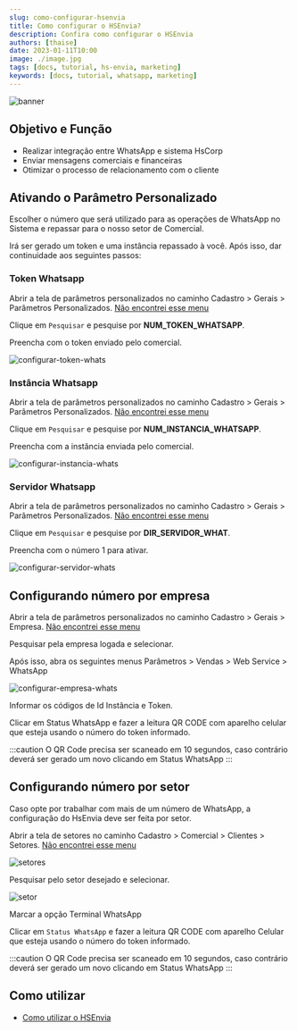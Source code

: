 ```yaml
---
slug: como-configurar-hsenvia
title: Como configurar o HSEnvia?
description: Confira como configurar o HSEnvia
authors: [thaise]
date: 2023-01-11T10:00
image: ./image.jpg
tags: [docs, tutorial, hs-envia, marketing]
keywords: [docs, tutorial, whatsapp, marketing]
---
```


![banner](./image.jpg)

## Objetivo e Função

- Realizar integração entre WhatsApp e sistema HsCorp
- Enviar mensagens comerciais e financeiras
- Otimizar o processo de relacionamento com o cliente

## Ativando o Parâmetro Personalizado

Escolher o número que será utilizado para as operações de WhatsApp no Sistema e repassar para o nosso setor de Comercial.

Irá ser gerado um token e uma instância repassado à você. Após isso, dar continuidade aos seguintes passos:

### Token Whatsapp

Abrir a tela de parâmetros personalizados no caminho <highlight bgColor="#54638c">Cadastro > Gerais > Parâmetros Personalizados</highlight>. [Não encontrei esse menu](/docs/intro/comecando#não-encontrei-o-menu-desejado)

Clique em `Pesquisar` e pesquise por **NUM_TOKEN_WHATSAPP**.

Preencha com o token enviado pelo comercial.

![configurar-token-whats](./img/configurar-token-whats.png)

### Instância Whatsapp

Abrir a tela de parâmetros personalizados no caminho <highlight bgColor="#54638c">Cadastro > Gerais > Parâmetros Personalizados</highlight>. [Não encontrei esse menu](/docs/intro/comecando#não-encontrei-o-menu-desejado)

Clique em `Pesquisar` e pesquise por **NUM_INSTANCIA_WHATSAPP**.

Preencha com a instância enviada pelo comercial.

![configurar-instancia-whats](./img/configurar-instancia-whats.png)

### Servidor Whatsapp

Abrir a tela de parâmetros personalizados no caminho <highlight bgColor="#54638c">Cadastro > Gerais > Parâmetros Personalizados</highlight>. [Não encontrei esse menu](/docs/intro/comecando#não-encontrei-o-menu-desejado)

Clique em `Pesquisar` e pesquise por **DIR_SERVIDOR_WHAT**.

Preencha com o número 1 para ativar.

![configurar-servidor-whats](./img/configurar-servidor-whats.png)

## Configurando número por empresa

Abrir a tela de parâmetros personalizados no caminho <highlight bgColor="#54638c">Cadastro > Gerais > Empresa</highlight>. [Não encontrei esse menu](/docs/intro/comecando#não-encontrei-o-menu-desejado)

Pesquisar pela empresa logada e selecionar.

Após isso, abra os seguintes menus <highlight bgColor="#54638c">Parâmetros > Vendas > Web Service > WhatsApp</highlight>

![configurar-empresa-whats](./img/configurar-empresa-whats.png)

Informar os códigos de Id Instância e Token.

Clicar em Status WhatsApp e fazer a leitura QR CODE com aparelho celular que esteja usando o número do token informado.

:::caution
O QR Code precisa ser scaneado em 10 segundos, caso contrário deverá ser gerado um novo clicando em Status WhatsApp
:::

## Configurando número por setor

Caso opte por trabalhar com mais de um número de WhatsApp, a configuração do HsEnvia deve ser feita por setor.

Abrir a tela de setores no caminho <highlight bgColor="#54638c">Cadastro > Comercial > Clientes > Setores</highlight>. [Não encontrei esse menu](/docs/intro/comecando#não-encontrei-o-menu-desejado)

![setores](./img/setores.png)

Pesquisar pelo setor desejado e selecionar.

![setor](./img/setor.png)

Marcar a opção Terminal WhatsApp

Clicar em `Status WhatsApp` e fazer a leitura QR CODE com aparelho Celular que esteja usando o número do token informado.

:::caution
O QR Code precisa ser scaneado em 10 segundos, caso contrário deverá ser gerado um novo clicando em Status WhatsApp
:::

## Como utilizar

- [Como utilizar o HSEnvia](/faq/como-utilizar-hsenvia)